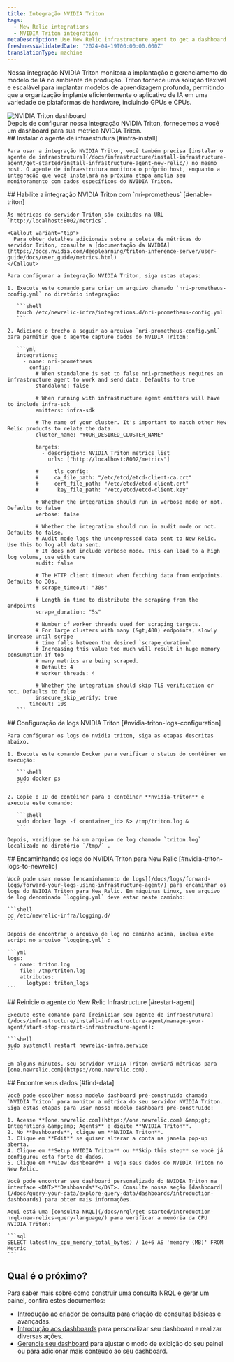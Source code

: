 ```yaml
---
title: Integração NVIDIA Triton
tags:
  - New Relic integrations
  - NVIDIA Triton integration
metaDescription: Use New Relic infrastructure agent to get a dashboard with metrics from your NVIDIA Triton.
freshnessValidatedDate: '2024-04-19T00:00:00.000Z'
translationType: machine
---
```


Nossa integração NVIDIA Triton monitora a implantação e gerenciamento do modelo de IA no ambiente de produção. Triton fornece uma solução flexível e escalável para implantar modelos de aprendizagem profunda, permitindo que a organização implante eficientemente o aplicativo de IA em uma variedade de plataformas de hardware, incluindo GPUs e CPUs.

<img title="NVIDIA Triton dashboard" alt="NVIDIA Triton dashboard" src="/images/infrastructure_screenshot-crop_triton-dashboard.webp" />

<figcaption>
  Depois de configurar nossa integração NVIDIA Triton, fornecemos a você um dashboard para sua métrica NVIDIA Triton.
</figcaption>

<Steps>
  <Step>
    ## Instalar o agente de infraestrutura [#infra-install]

    Para usar a integração NVIDIA Triton, você também precisa [instalar o agente de infraestrutura](/docs/infrastructure/install-infrastructure-agent/get-started/install-infrastructure-agent-new-relic/) no mesmo host. O agente de infraestrutura monitora o próprio host, enquanto a integração que você instalará na próxima etapa amplia seu monitoramento com dados específicos do NVIDIA Triton.
  </Step>

  <Step>
    ## Habilite a integração NVIDIA Triton com `nri-prometheus` [#enable-triton]

    As métricas do servidor Triton são exibidas na URL `http://localhost:8002/metrics`.

    <Callout variant="tip">
      Para obter detalhes adicionais sobre a coleta de métricas do servidor Triton, consulte a [documentação da NVIDIA](https://docs.nvidia.com/deeplearning/triton-inference-server/user-guide/docs/user_guide/metrics.html)
    </Callout>

    Para configurar a integração NVIDIA Triton, siga estas etapas:

    1. Execute este comando para criar um arquivo chamado `nri-prometheus-config.yml` no diretório integração:

       ```shell
       touch /etc/newrelic-infra/integrations.d/nri-prometheus-config.yml
       ```

    2. Adicione o trecho a seguir ao arquivo `nri-prometheus-config.yml` para permitir que o agente capture dados do NVIDIA Triton:

       ```yml
       integrations:
         - name: nri-prometheus
           config:
             # When standalone is set to false nri-prometheus requires an infrastructure agent to work and send data. Defaults to true
             standalone: false

             # When running with infrastructure agent emitters will have to include infra-sdk
             emitters: infra-sdk

             # The name of your cluster. It's important to match other New Relic products to relate the data.
             cluster_name: "YOUR_DESIRED_CLUSTER_NAME"

             targets:
               - description: NVIDIA Triton metrics list
                 urls: ["http://localhost:8002/metrics"]

             #     tls_config:
             #     ca_file_path: "/etc/etcd/etcd-client-ca.crt"
             #     cert_file_path: "/etc/etcd/etcd-client.crt"
             #      key_file_path: "/etc/etcd/etcd-client.key"

             # Whether the integration should run in verbose mode or not. Defaults to false
             verbose: false

             # Whether the integration should run in audit mode or not. Defaults to false.
             # Audit mode logs the uncompressed data sent to New Relic. Use this to log all data sent.
             # It does not include verbose mode. This can lead to a high log volume, use with care
             audit: false

             # The HTTP client timeout when fetching data from endpoints. Defaults to 30s.
             # scrape_timeout: "30s"

             # Length in time to distribute the scraping from the endpoints
             scrape_duration: "5s"

             # Number of worker threads used for scraping targets.
             # For large clusters with many (&gt;400) endpoints, slowly increase until scrape
             # time falls between the desired `scrape_duration`.
             # Increasing this value too much will result in huge memory consumption if too
             # many metrics are being scraped.
             # Default: 4
             # worker_threads: 4

             # Whether the integration should skip TLS verification or not. Defaults to false
             insecure_skip_verify: true
           timeout: 10s
       ```
  </Step>

  <Step>
    ## Configuração de logs NVIDIA Triton [#nvidia-triton-logs-configuration]

    Para configurar os logs do nvidia triton, siga as etapas descritas abaixo.

    1. Execute este comando Docker para verificar o status do contêiner em execução:

       ```shell
       sudo docker ps
       ```

    2. Copie o ID do contêiner para o contêiner **nvidia-triton** e execute este comando:

       ```shell
       sudo docker logs -f <container_id> &> /tmp/triton.log &
       ```

    Depois, verifique se há um arquivo de log chamado `triton.log` localizado no diretório `/tmp/` .
  </Step>

  <Step>
    ## Encaminhando os logs do NVIDIA Triton para New Relic [#nvidia-triton-logs-to-newrelic]

    Você pode usar nosso [encaminhamento de logs](/docs/logs/forward-logs/forward-your-logs-using-infrastructure-agent/) para encaminhar os logs do NVIDIA Triton para New Relic. Em máquinas Linux, seu arquivo de log denominado `logging.yml` deve estar neste caminho:

    ```shell
    cd /etc/newrelic-infra/logging.d/
    ```

    Depois de encontrar o arquivo de log no caminho acima, inclua este script no arquivo `logging.yml` :

    ```yml
    logs:
      - name: triton.log
        file: /tmp/triton.log
        attributes:
          logtype: triton_logs
    ```
  </Step>

  <Step>
    ## Reinicie o agente do New Relic Infrastructure [#restart-agent]

    Execute este comando para [reiniciar seu agente de infraestrutura](/docs/infrastructure/install-infrastructure-agent/manage-your-agent/start-stop-restart-infrastructure-agent):

    ```shell
    sudo systemctl restart newrelic-infra.service
    ```

    Em alguns minutos, seu servidor NVIDIA Triton enviará métricas para [one.newrelic.com](https://one.newrelic.com).
  </Step>

  <Step>
    ## Encontre seus dados [#find-data]

    Você pode escolher nosso modelo dashboard pré-construído chamado `NVIDIA Triton` para monitor a métrica do seu servidor NVIDIA Triton. Siga estas etapas para usar nosso modelo dashboard pré-construído:

    1. Acesse **[one.newrelic.com](https://one.newrelic.com) &amp;gt; Integrations &amp;amp; Agents** e digite **NVIDIA Triton**.
    2. No **Dashboards**, clique em **NVIDIA Triton**.
    3. Clique em **Edit** se quiser alterar a conta na janela pop-up aberta.
    4. Clique em **Setup NVIDIA Triton** ou **Skip this step** se você já configurou esta fonte de dados.
    5. Clique em **View dashboard** e veja seus dados do NVIDIA Triton no New Relic.

    Você pode encontrar seu dashboard personalizado do NVIDIA Triton na interface <DNT>**Dashboards**</DNT>. Consulte nossa seção [dashboard](/docs/query-your-data/explore-query-data/dashboards/introduction-dashboards) para obter mais informações.

    Aqui está uma [consulta NRQL](/docs/nrql/get-started/introduction-nrql-new-relics-query-language/) para verificar a memória da CPU NVIDIA Triton:

    ```sql
    SELECT latest(nv_cpu_memory_total_bytes) / 1e+6 AS 'memory (MB)' FROM Metric
    ```
  </Step>
</Steps>

## Qual é o próximo?

Para saber mais sobre como construir uma consulta NRQL e gerar um painel, confira estes documentos:

* [Introdução ao criador de consulta](/docs/query-your-data/explore-query-data/query-builder/introduction-query-builder) para criação de consultas básicas e avançadas.
* [Introdução aos dashboards](/docs/query-your-data/explore-query-data/dashboards/introduction-dashboards) para personalizar seu dashboard e realizar diversas ações.
* [Gerencie seu dashboard](/docs/query-your-data/explore-query-data/dashboards/manage-your-dashboard) para ajustar o modo de exibição do seu painel ou para adicionar mais conteúdo ao seu dashboard.